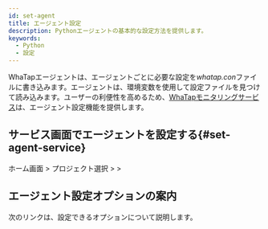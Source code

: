 ```yaml
---
id: set-agent
title: エージェント設定
description: Pythonエージェントの基本的な設定方法を提供します。
keywords:
  - Python
  - 設定
---
```


WhaTapエージェントは、エージェントごとに必要な設定を*whatap.con*ファイルに書き込みます。エージェントは、環境変数を使用して設定ファイルを見つけて読み込みます。ユーザーの利便性を高めるため、[WhaTapモニタリングサービス](https://service.whatap.io)は、エージェント設定機能を提供します。


## サービス画面でエージェントを設定する{#set-agent-service}

ホーム画面 &gt; プロジェクト選択 &gt; <Cmdname sid="side_management" className="uitext" /> &gt; <Cmdname sid="side_agentSetting" className="uitext" />


<Desc name='whatap.conf'/>


<Setagentinservicedescnotes />


<Setagentinserviceaddoptions />


<Setagentinservicemodifyoptions />


<Setagentinservicemuliagent />


<Setagentinserviceapplydafaultdesc />


<DefaultItems name='whatap.conf'/>


<Setagentinservicedefaultnotes />


<Setagentsharing />

## エージェント設定オプションの案内

次のリンクは、設定できるオプションについて説明します。


<DocCardList/>
